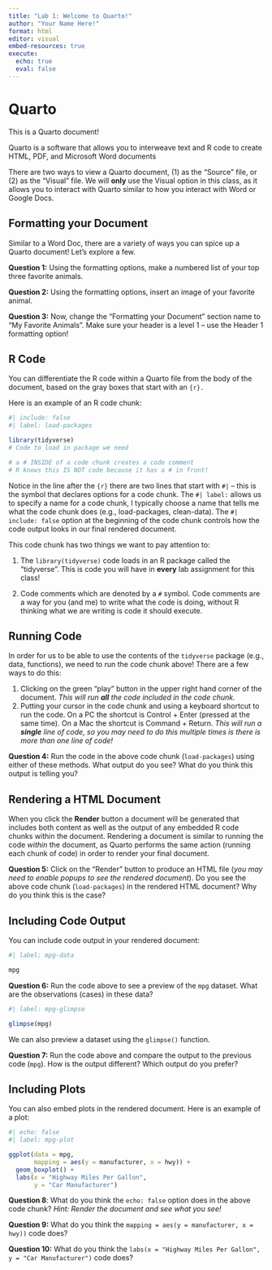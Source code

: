 ```yaml
---
title: "Lab 1: Welcome to Quarto!"
author: "Your Name Here!"
format: html
editor: visual
embed-resources: true
execute: 
  echo: true
  eval: false
---
```


# Quarto

This is a Quarto document!

Quarto is a software that allows you to interweave text and R code to create HTML, PDF, and Microsoft Word documents

There are two ways to view a Quarto document, (1) as the "Source" file, or (2) as the "Visual" file. We will **only** use the Visual option in this class, as it allows you to interact with Quarto similar to how you interact with Word or Google Docs.

## Formatting your Document

Similar to a Word Doc, there are a variety of ways you can spice up a Quarto document! Let's explore a few.

**Question 1:** Using the formatting options, make a numbered list of your top three favorite animals.

**Question 2:** Using the formatting options, insert an image of your favorite animal.

**Question 3:** Now, change the "Formatting your Document" section name to "My Favorite Animals". Make sure your header is a level 1 -- use the Header 1 formatting option!

## R Code

You can differentiate the R code within a Quarto file from the body of the document, based on the gray boxes that start with an `{r}.`

Here is an example of an R code chunk:

```r
#| include: false
#| label: load-packages

library(tidyverse)
# Code to load in package we need

# a # INSIDE of a code chunk creates a code comment
# R knows this IS NOT code because it has a # in front! 
```

Notice in the line after the `{r}` there are two lines that start with `#|` – this is the symbol that declares options for a code chunk. The `#| label:` allows us to specify a name for a code chunk, I typically choose a name that tells me what the code chunk does (e.g., load-packages, clean-data). The `#| include: false` option at the beginning of the code chunk controls how the code output looks in our final rendered document.

This code chunk has two things we want to pay attention to:

1.  The `library(tidyverse)` code loads in an R package called the "tidyverse". This is code you will have in **every** lab assignment for this class!

2.  Code comments which are denoted by a `#` symbol. Code comments are a way for you (and me) to write what the code is doing, without R thinking what we are writing is code it should execute.

## Running Code

In order for us to be able to use the contents of the `tidyverse` package (e.g., data, functions), we need to run the code chunk above! There are a few ways to do this:

1.  Clicking on the green "play" button in the upper right hand corner of the document. *This will run **all** the code included in the code chunk.*
2.  Putting your cursor in the code chunk and using a keyboard shortcut to run the code. On a PC the shortcut is Control + Enter (pressed at the same time). On a Mac the shortcut is Command + Return. *This will run a **single** line of code, so you may need to do this multiple times is there is more than one line of code!*

**Question 4:** Run the code in the above code chunk (`load-packages`) using either of these methods. What output do you see? What do you think this output is telling you?

## Rendering a HTML Document

When you click the **Render** button a document will be generated that includes both content as well as the output of any embedded R code chunks within the document. Rendering a document is similar to running the code *within* the document, as Quarto performs the same action (running each chunk of code) in order to render your final document.

**Question 5:** Click on the "Render" button to produce an HTML file (*you may need to enable popups to see the rendered document*). Do you see the above code chunk (`load-packages`) in the rendered HTML document? Why do you think this is the case?

## Including Code Output

You can include code output in your rendered document:

```r
#| label: mpg-data

mpg
```

**Question 6:** Run the code above to see a preview of the `mpg` dataset. What are the observations (cases) in these data?

```r
#| label: mpg-glimpse

glimpse(mpg)
```

We can also preview a dataset using the `glimpse()` function.

**Question 7:** Run the code above and compare the output to the previous code (`mpg`). How is the output different? Which output do you prefer?

## Including Plots

You can also embed plots in the rendered document. Here is an example of a plot:

```r
#| echo: false
#| label: mpg-plot

ggplot(data = mpg, 
       mapping = aes(y = manufacturer, x = hwy)) + 
  geom_boxplot() +
  labs(x = "Highway Miles Per Gallon", 
       y = "Car Manufacturer")
```

**Question 8**: What do you think the `echo: false` option does in the above code chunk? *Hint: Render the document and see what you see!*

**Question 9:** What do you think the `mapping = aes(y = manufacturer, x = hwy))` code does?

**Question 10:** What do you think the `labs(x = "Highway Miles Per Gallon", y = "Car Manufacturer")` code does?
